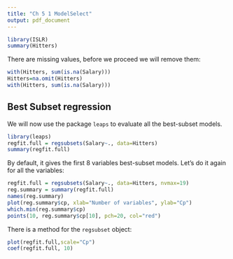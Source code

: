 ```yaml
---
title: "Ch 5 1 ModelSelect"
output: pdf_document
---
```



```r
library(ISLR)
summary(Hitters)
```

There are missing values, before we proceed we will remove them:

```r
with(Hitters, sum(is.na(Salary)))
Hitters=na.omit(Hitters)
with(Hitters, sum(is.na(Salary)))
```

Best Subset regression
----------------------
We will now use the package `leaps` to evaluate all the best-subset models.
```r
library(leaps)
regfit.full = regsubsets(Salary~., data=Hitters)
summary(regfit.full)
```

By default, it gives the first 8 variables best-subset models. Let's do it again for all
the variables:

```r
regfit.full = regsubsets(Salary~., data=Hitters, nvmax=19)
reg.summary = summary(regfit.full)
names(reg.summary)
plot(reg.summary$cp, xlab="Number of variables", ylab="Cp")
which.min(reg.summary$cp)
points(10, reg.summary$cp[10], pch=20, col="red")
```

There is a method for the `regsubset` object:

```r
plot(regfit.full,scale="Cp")
coef(regfit.full, 10)
```



